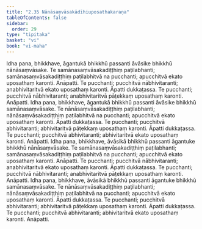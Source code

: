 ```yaml
---
title: "2.35 Nānāsaṃvāsakādīhiuposathakaraṇa"
tableOfContents: false
sidebar:
  order: 29
type: "tipitaka"
basket: "vi"
book: "vi-maha"
---
```



<DynamicBreadcrumb />

<Division number="180" book="vi-maha">

<Paragraph number="784" book="vi-maha">
Idha pana, bhikkhave, āgantukā bhikkhū passanti āvāsike bhikkhū nānāsaṃvāsake. Te samānasaṃvāsakadiṭṭhiṃ paṭilabhanti; samānasaṃvāsakadiṭṭhiṃ paṭilabhitvā na pucchanti; apucchitvā ekato uposathaṃ karonti. Anāpatti. Te pucchanti; pucchitvā nābhivitaranti; anabhivitaritvā ekato uposathaṃ karonti. Āpatti dukkaṭassa. Te pucchanti; pucchitvā nābhivitaranti; anabhivitaritvā pāṭekkaṃ uposathaṃ karonti. Anāpatti.
</Paragraph>

<Paragraph number="785" book="vi-maha">
Idha pana, bhikkhave, āgantukā bhikkhū passanti āvāsike bhikkhū samānasaṃvāsake. Te nānāsaṃvāsakadiṭṭhiṃ paṭilabhanti; nānāsaṃvāsakadiṭṭhiṃ paṭilabhitvā na pucchanti; apucchitvā ekato uposathaṃ karonti. Āpatti dukkaṭassa. Te pucchanti; pucchitvā abhivitaranti; abhivitaritvā pāṭekkaṃ uposathaṃ karonti. Āpatti dukkaṭassa. Te pucchanti; pucchitvā abhivitaranti; abhivitaritvā ekato uposathaṃ karonti. Anāpatti.
</Paragraph>

<Paragraph number="786" book="vi-maha">
Idha pana, bhikkhave, āvāsikā bhikkhū passanti āgantuke bhikkhū nānāsaṃvāsake. Te samānasaṃvāsakadiṭṭhiṃ paṭilabhanti; samānasaṃvāsakadiṭṭhiṃ paṭilabhitvā na pucchanti; apucchitvā ekato uposathaṃ karonti. Anāpatti. Te pucchanti; pucchitvā nābhivitaranti; anabhivitaritvā ekato uposathaṃ karonti. Āpatti dukkaṭassa. Te pucchanti; pucchitvā nābhivitaranti; anabhivitaritvā pāṭekkaṃ uposathaṃ karonti. Anāpatti.
</Paragraph>

<Paragraph number="787" book="vi-maha">
Idha pana, bhikkhave, āvāsikā bhikkhū passanti āgantuke bhikkhū samānasaṃvāsake. Te nānāsaṃvāsakadiṭṭhiṃ paṭilabhanti; nānāsaṃvāsakadiṭṭhiṃ paṭilabhitvā na pucchanti; apucchitvā ekato uposathaṃ karonti. Āpatti dukkaṭassa. Te pucchanti; pucchitvā abhivitaranti; abhivitaritvā pāṭekkaṃ uposathaṃ karonti. Āpatti dukkaṭassa. Te pucchanti; pucchitvā abhivitaranti; abhivitaritvā ekato uposathaṃ karonti. Anāpatti.
</Paragraph>
</Division>